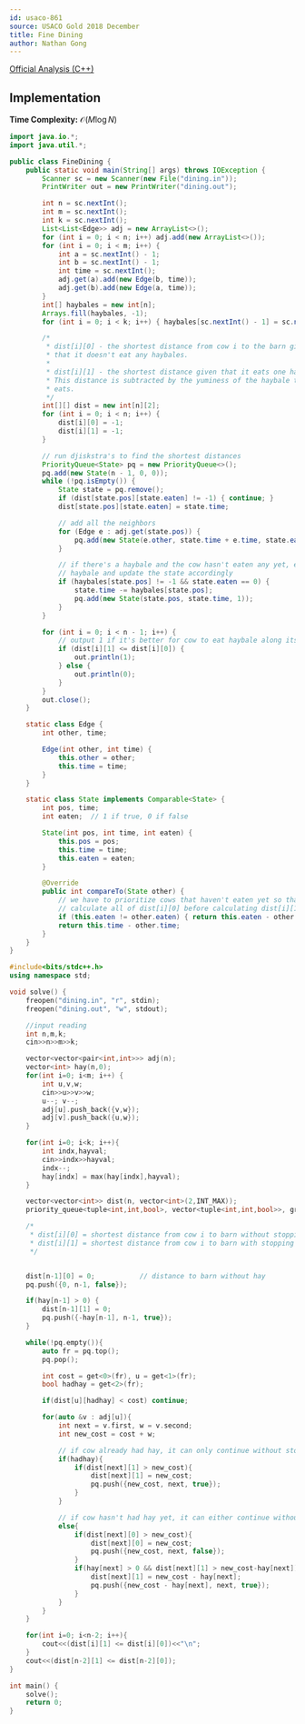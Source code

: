 ```yaml
---
id: usaco-861
source: USACO Gold 2018 December
title: Fine Dining
author: Nathan Gong
---
```


[Official Analysis (C++)](http://www.usaco.org/current/data/sol_dining_gold_dec18.html)

## Implementation

**Time Complexity:** $\mathcal{O}(M\log N)$

<LanguageSection>

<JavaSection>

```java
import java.io.*;
import java.util.*;

public class FineDining {
	public static void main(String[] args) throws IOException {
		Scanner sc = new Scanner(new File("dining.in"));
		PrintWriter out = new PrintWriter("dining.out");

		int n = sc.nextInt();
		int m = sc.nextInt();
		int k = sc.nextInt();
		List<List<Edge>> adj = new ArrayList<>();
		for (int i = 0; i < n; i++) adj.add(new ArrayList<>());
		for (int i = 0; i < m; i++) {
			int a = sc.nextInt() - 1;
			int b = sc.nextInt() - 1;
			int time = sc.nextInt();
			adj.get(a).add(new Edge(b, time));
			adj.get(b).add(new Edge(a, time));
		}
		int[] haybales = new int[n];
		Arrays.fill(haybales, -1);
		for (int i = 0; i < k; i++) { haybales[sc.nextInt() - 1] = sc.nextInt(); }

		/*
		 * dist[i][0] - the shortest distance from cow i to the barn given
		 * that it doesn't eat any haybales.
		 *
		 * dist[i][1] - the shortest distance given that it eats one haybale.
		 * This distance is subtracted by the yuminess of the haybale the cow
		 * eats.
		 */
		int[][] dist = new int[n][2];
		for (int i = 0; i < n; i++) {
			dist[i][0] = -1;
			dist[i][1] = -1;
		}

		// run djiskstra's to find the shortest distances
		PriorityQueue<State> pq = new PriorityQueue<>();
		pq.add(new State(n - 1, 0, 0));
		while (!pq.isEmpty()) {
			State state = pq.remove();
			if (dist[state.pos][state.eaten] != -1) { continue; }
			dist[state.pos][state.eaten] = state.time;

			// add all the neighbors
			for (Edge e : adj.get(state.pos)) {
				pq.add(new State(e.other, state.time + e.time, state.eaten));
			}

			// if there's a haybale and the cow hasn't eaten any yet, eat the
			// haybale and update the state accordingly
			if (haybales[state.pos] != -1 && state.eaten == 0) {
				state.time -= haybales[state.pos];
				pq.add(new State(state.pos, state.time, 1));
			}
		}

		for (int i = 0; i < n - 1; i++) {
			// output 1 if it's better for cow to eat haybale along its path
			if (dist[i][1] <= dist[i][0]) {
				out.println(1);
			} else {
				out.println(0);
			}
		}
		out.close();
	}

	static class Edge {
		int other, time;

		Edge(int other, int time) {
			this.other = other;
			this.time = time;
		}
	}

	static class State implements Comparable<State> {
		int pos, time;
		int eaten;  // 1 if true, 0 if false

		State(int pos, int time, int eaten) {
			this.pos = pos;
			this.time = time;
			this.eaten = eaten;
		}

		@Override
		public int compareTo(State other) {
			// we have to prioritize cows that haven't eaten yet so that we
			// calculate all of dist[i][0] before calculating dist[i][1]
			if (this.eaten != other.eaten) { return this.eaten - other.eaten; }
			return this.time - other.time;
		}
	}
}
```

</JavaSection>

<CPPSection>

```c++
#include<bits/stdc++.h>
using namespace std;

void solve() {
    freopen("dining.in", "r", stdin);
    freopen("dining.out", "w", stdout);

    //input reading
    int n,m,k;
    cin>>n>>m>>k;

    vector<vector<pair<int,int>>> adj(n);
    vector<int> hay(n,0);
    for(int i=0; i<m; i++) {
        int u,v,w;
        cin>>u>>v>>w;
        u--; v--;
        adj[u].push_back({v,w});
        adj[v].push_back({u,w});
    }

    for(int i=0; i<k; i++){
        int indx,hayval;
        cin>>indx>>hayval;
        indx--;
        hay[indx] = max(hay[indx],hayval);
    }

    vector<vector<int>> dist(n, vector<int>(2,INT_MAX));
    priority_queue<tuple<int,int,bool>, vector<tuple<int,int,bool>>, greater<tuple<int,int,bool>>> pq;

    /*
     * dist[i][0] = shortest distance from cow i to barn without stopping for any haybale
     * dist[i][1] = shortest distance from cow i to barn with stopping for one haybale
     */


    dist[n-1][0] = 0;           // distance to barn without hay
    pq.push({0, n-1, false});

    if(hay[n-1] > 0) {
        dist[n-1][1] = 0;
        pq.push({-hay[n-1], n-1, true});
    }

    while(!pq.empty()){
        auto fr = pq.top();
        pq.pop();

        int cost = get<0>(fr), u = get<1>(fr);
        bool hadhay = get<2>(fr);

        if(dist[u][hadhay] < cost) continue;

        for(auto &v : adj[u]){
            int next = v.first, w = v.second;
            int new_cost = cost + w;

            // if cow already had hay, it can only continue without stopping for more hay
            if(hadhay){
                if(dist[next][1] > new_cost){
                    dist[next][1] = new_cost;
                    pq.push({new_cost, next, true});
                }
            }

            // if cow hasn't had hay yet, it can either continue without stopping for hay or stop for hay provided hay is available in the next pasture
            else{
                if(dist[next][0] > new_cost){
                    dist[next][0] = new_cost;
                    pq.push({new_cost, next, false});
                }
                if(hay[next] > 0 && dist[next][1] > new_cost-hay[next]){
                    dist[next][1] = new_cost - hay[next];
                    pq.push({new_cost - hay[next], next, true});
                }
            }
        }
    }

    for(int i=0; i<n-2; i++){
        cout<<(dist[i][1] <= dist[i][0])<<"\n";
    }
    cout<<(dist[n-2][1] <= dist[n-2][0]);
}

int main() {
    solve();
    return 0;
}
```
</CPPSection>

</LanguageSection>
